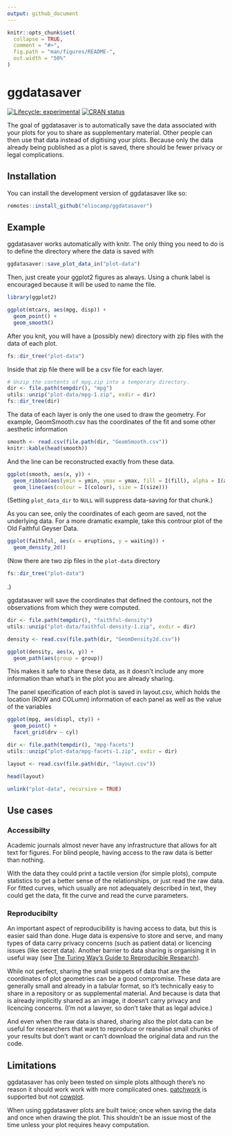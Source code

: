 ```yaml
---
output: github_document
---
```


<!-- README.md is generated from README.Rmd. Please edit that file -->

```r
knitr::opts_chunk$set(
  collapse = TRUE,
  comment = "#>",
  fig.path = "man/figures/README-",
  out.width = "50%"
)
```

# ggdatasaver

<!-- badges: start -->
[![Lifecycle: experimental](https://img.shields.io/badge/lifecycle-experimental-orange.svg)](https://lifecycle.r-lib.org/articles/stages.html#experimental)
[![CRAN status](https://www.r-pkg.org/badges/version/ggdatasaver)](https://CRAN.R-project.org/package=ggdatasaver)
<!-- badges: end -->

The goal of ggdatasaver is to automatically save the data associated with your plots for you to share as supplementary material. 
Other people can then use that data instead of digitising your plots. 
Because only the data already being published as a plot is saved, there should be fewer privacy or legal complications.

## Installation

You can install the development version of ggdatasaver like so:

``` r
remotes::install_github("eliocamp/ggdatasaver")
```

## Example

ggdatasaver works automatically with knitr. 
The only thing you need to do is to define the directory where the data is saved with

```r
ggdatasaver::save_plot_data_in("plot-data")
```

Then, just create your ggplot2 figures as always. 
Using a chunk label is encouraged because it will be used to name the file. 

```r
library(ggplot2)

ggplot(mtcars, aes(mpg, disp)) +
  geom_point() +
  geom_smooth()
```


After you knit, you will have a (possibly new) directory with zip files with the data of each plot. 

```r
fs::dir_tree("plot-data")
```

Inside that zip file there will be a csv file for each layer. 

```r
# Unzip the contents of mpg.zip into a temporary directory. 
dir <- file.path(tempdir(), "mpg")
utils::unzip("plot-data/mpg-1.zip", exdir = dir)
fs::dir_tree(dir)
```

The data of each layer is only the one used to draw the geometry. 
For example, GeomSmooth.csv has the coordinates of the fit and some other aesthetic information

```r
smooth <- read.csv(file.path(dir, "GeomSmooth.csv"))
knitr::kable(head(smooth))
```

And the line can be reconstructed exactly from these data. 

```r
ggplot(smooth, aes(x, y)) + 
  geom_ribbon(aes(ymin = ymin, ymax = ymax, fill = I(fill), alpha = I(alpha))) +
  geom_line(aes(colour = I(colour), size = I(size)))
```

(Setting `plot_data_dir` to `NULL` will suppress data-saving for that chunk.)

As you can see, only the coordinates of each geom are saved, not the underlying data. 
For a more dramatic example, take this controur plot of the Old Faithful Geyser Data.


```r
ggplot(faithful, aes(x = eruptions, y = waiting)) +
  geom_density_2d()
```

(Now there are two zip files in the `plot-data` directory
```r
fs::dir_tree("plot-data")
```
.)

ggdatasaver will save the coordinates that defined the contours, not the observations from which they were computed. 

```r
dir <- file.path(tempdir(), "faithful-density")
utils::unzip("plot-data/faithful-density-1.zip", exdir = dir)

density <- read.csv(file.path(dir, "GeomDensity2d.csv"))

ggplot(density, aes(x, y)) +
  geom_path(aes(group = group))
```

This makes it safe to share these data, as it doesn't include any more information than what's in the plot you are already sharing. 


The panel specification of each plot is saved in layout.csv, which holds the location (ROW and COLumn) information of each panel as well as the value of the variables 

```r
ggplot(mpg, aes(displ, cty)) +
  geom_point() +
  facet_grid(drv ~ cyl)
```

```r
dir <- file.path(tempdir(), "mpg-facets")
utils::unzip("plot-data/mpg-facets-1.zip", exdir = dir)

layout <- read.csv(file.path(dir, "layout.csv"))

head(layout)
```


```r
unlink("plot-data", recursive = TRUE)
```

## Use cases

### Accessibilty

Academic journals almost never have any infrastructure that allows for alt text for figures. 
For blind people, having access to the raw data is better than nothing. 

With the data they could print a tactile version (for simple plots), compute statistics to get a better sense of the relationships, or just read the raw data. 
For fitted curves, which usually are not adequately described in text, they could get the data, fit the curve and read the curve parameters. 

### Reproducibilty

An important aspect of reproducibility is having access to data, but this is easier said than done. 
Huge data is expensive to store and serve, and many types of data carry privacy concerns (such as patient data) or licencing issues (like secret data). 
Another barrier to data sharing is organising it in useful way (see [The Turing Way's Guide to Reproducible Research](https://the-turing-way.netlify.app/reproducible-research/open/open-data.html#barriers-to-data-sharing)). 

While not perfect, sharing the small snippets of data that are the coordinates of plot geometries can be a good compromise. 
These data are generally small and already in a tabular format, so it's technically easy to share in a repository or as supplemental material. 
And because is data that is already implicitly shared as an image, it doesn't carry privacy and licencing concerns. 
(I'm not a lawyer, so don't take that as legal advice.)

And even when the raw data is shared, sharing also the plot data can be useful for researchers that want to reproduce or reanalise small chunks of your results but don't want or can't download the original data and run the code. 

## Limitations

ggdatasaver has only been tested on simple plots although there's no reason it should work work with more complicated ones. 
[patchwork](https://patchwork.data-imaginist.com/) is supported but not [cowplot](https://wilkelab.org/cowplot/). 

When using ggdatasaver plots are built twice; once when saving the data and once when drawing the plot. 
This shouldn't be an issue most of the time unless your plot requires heavy computation. 
